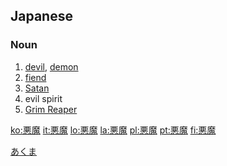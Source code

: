 ==Japanese== 
{{ja-kanjitab|悪|魔}}

===Noun===
{{ja-noun|k|hira=あくま|rom=akuma}}

# [[devil]], [[demon]]
# [[fiend]]
# [[Satan]]
# evil spirit
# [[Grim Reaper]]
[[Category:ja:Religion|あくま]]

[[ko:悪魔]]
[[it:悪魔]]
[[lo:悪魔]]
[[la:悪魔]]
[[pl:悪魔]]
[[pt:悪魔]]
[[fi:悪魔]]